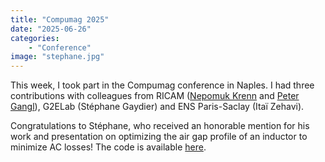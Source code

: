```yaml
---
title: "Compumag 2025"
date: "2025-06-26"
categories:
    - "Conference"
image: "stephane.jpg"
---
```


This week, I took part in the Compumag conference in Naples. I had three contributions with colleagues from RICAM ([Nepomuk Krenn](https://www.oeaw.ac.at/ricam/staff/nepomuk-krenn) and [Peter Gangl](https://www.oeaw.ac.at/ricam/staff/peter-gangl)), G2ELab (Stéphane Gaydier) and ENS Paris-Saclay (Itaï Zehavi).

Congratulations to Stéphane, who received an honorable mention for his work and presentation on optimizing the air gap profile of an inductor to minimize AC losses! The code is available [here](https://github.com/StephLeMedef/inductance-compumag).